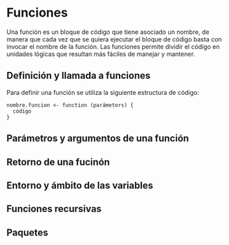 # Funciones

Una función es un bloque de código que tiene asociado un nombre, de manera que cada vez que se quiera ejecutar el bloque de código basta con invocar el nombre de la función. Las funciones permite dividir el código en unidades lógicas que resultan más fáciles de manejar y mantener.

## Definición y llamada a funciones

Para definir una función se utiliza la siguiente estructura de código:

    nombre.funcion <- function (parámetors) {
      código
    }

## Parámetros y argumentos de una función


## Retorno de una fucinón


## Entorno y ámbito de las variables


## Funciones recursivas


## Paquetes


